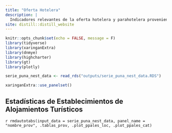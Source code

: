 ```yaml
---
title: "Oferta Hotelera"
description: |
  Indicadores relevantes de la oferta hotelera y parahotelera proveniente del Padrón Único Nacional de Alojamientos (PUNA)
site: distill::distill_website
---
```


```r
knitr::opts_chunk$set(echo = FALSE, message = F)
library(tidyverse)
library(xaringanExtra)
library(dnmye)
library(highcharter)
library(gt)
library(plotly)
```

```r
serie_puna_nest_data <- read_rds("outputs/serie_puna_nest_data.RDS")

```


```r
xaringanExtra::use_panelset()
```


## Estadísticas de Establecimientos de Alojamientos Turísticos
`r rmdautotabs(input_data = serie_puna_nest_data, panel_name = "nombre_prov", .tablas_prov, .plot_ppales_loc, .plot_ppales_cat)`



